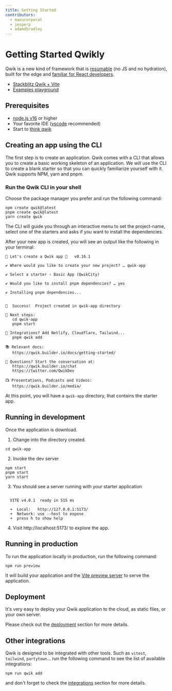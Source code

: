 ```yaml
---
title: Getting Started
contributors:
  - manucorporat
  - jesperp
  - adamdbradley
---
```


# Getting Started Qwikly

Qwik is a new kind of framework that is [resumable](../concepts/resumable/index.mdx) (no JS and no hydration), built for the edge and [familiar for React developers](../cheat/qwik-react/index.mdx).

- [Stackblitz Qwik + Vite](https://qwik.new)
- [Examples playground](/examples/reactivity/counter/)

## Prerequisites

- [node.js v16](https://nodejs.org/en/download/) or higher
- Your favorite IDE ([vscode](https://code.visualstudio.com/) recommended)
- Start to [think qwik](../think-qwik/index.mdx)

## Creating an app using the CLI

The first step is to create an application. Qwik comes with a CLI that allows you to create a basic working skeleton of an application. We will use the CLI to create a blank starter so that you can quickly familiarize yourself with it. Qwik supports NPM, yarn and pnpm.

### Run the Qwik CLI in your shell
Choose the package manager you prefer and run the following command:

```shell
npm create qwik@latest
pnpm create qwik@latest
yarn create qwik
```

The CLI will guide you through an interactive menu to set the project-name, select one of the starters and asks if you want to install the dependencies.

After your new app is created, you will see an output like the following in your terminal:

```shell
🐰 Let's create a Qwik app 🐇   v0.16.1

✔ Where would you like to create your new project? … qwik-app

✔ Select a starter › Basic App (QwikCity)

✔ Would you like to install pnpm dependencies? … yes

✔ Installing pnpm dependencies...


🦄  Success!  Project created in qwik-app directory

🐰 Next steps:
   cd qwik-app
   pnpm start

🔌 Integrations? Add Netlify, Cloudflare, Tailwind...
   pnpm qwik add

📚 Relevant docs:
   https://qwik.builder.io/docs/getting-started/

💬 Questions? Start the conversation at:
   https://qwik.builder.io/chat
   https://twitter.com/QwikDev

📺 Presentations, Podcasts and Videos:
   https://qwik.builder.io/media/
```

At this point, you will have a `qwik-app` directory, that contains the starter app.

## Running in development

Once the application is download.

1. Change into the directory created.

```shell
cd qwik-app
```

2. Invoke the dev server

```shell
npm start
pnpm start
yarn start
```

3. You should see a server running with your starter application

```shell

  VITE v4.0.1  ready in 515 ms

  ➜  Local:   http://127.0.0.1:5173/
  ➜  Network: use --host to expose
  ➜  press h to show help

```

4. Visit http://localhost:5173/ to explore the app.

## Running in production

To run the application locally in production, run the following command:

```shell
npm run preview
```

It will build your application and the [Vite preview server](https://vitejs.dev/config/preview-options.html) to serve the application.

## Deployment

It's very easy to deploy your Qwik application to the cloud, as static files, or your own server.

Please check out the [deployment](/integrations/deployments/overview/index.mdx) section for more details.

## Other integrations

Qwik is designed to be integrated with other tools. Such as `vitest`, `tailwind`, `partytown`... run the following command to see the list of available integrations:

```shell
npm run qwik add
```

and don't forget to check the [integrations](/integrations/integration/overview/index.mdx) section for more details.
